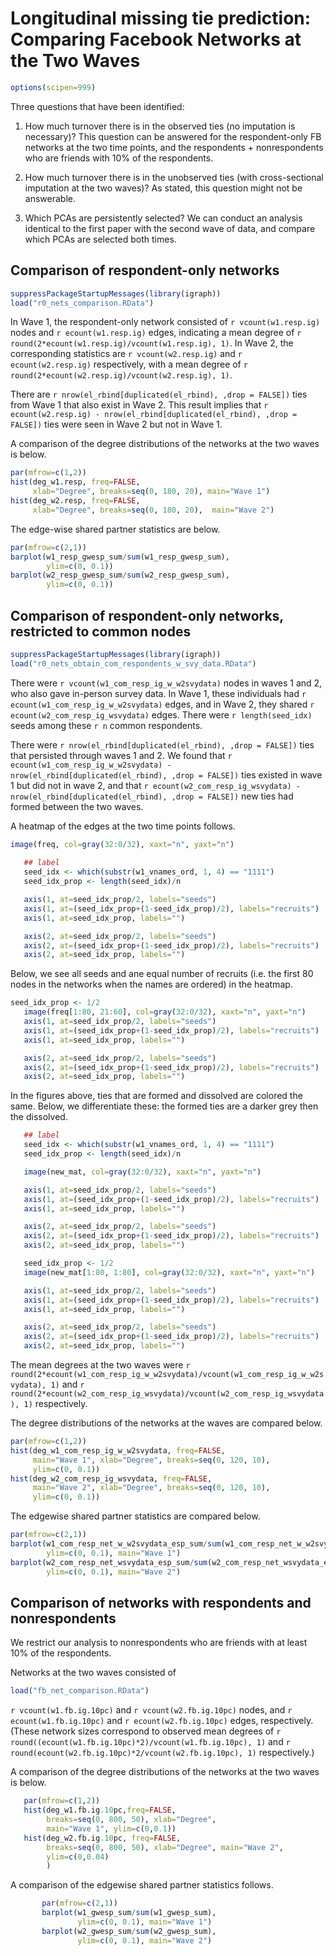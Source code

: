 Longitudinal missing tie prediction: Comparing Facebook Networks at the Two Waves
========================================================

```r
options(scipen=999)
```

Three questions that have been identified:     

1.  How much turnover there is in the observed ties (no imputation is necessary)?
This question can be answered for the respondent-only FB networks at the two time points, and
the respondents + nonrespondents who are friends with 10% of the respondents.

2.	How much turnover there is in the unobserved ties (with cross-sectional imputation at the two waves)?
As stated, this question might not be answerable. 

3.	Which PCAs are persistently selected?
We can conduct an analysis identical to the first paper with the second wave of data, and compare which PCAs are selected both times.

## Comparison of respondent-only networks
```r
suppressPackageStartupMessages(library(igraph))
load("r0_nets_comparison.RData")
```

In Wave 1, the respondent-only network consisted of 
`r vcount(w1.resp.ig)` 
nodes and 
`r ecount(w1.resp.ig)` 
edges, indicating a mean degree of 
`r round(2*ecount(w1.resp.ig)/vcount(w1.resp.ig), 1)`. 
In Wave 2, the corresponding statistics are `r vcount(w2.resp.ig)` 
and 
`r ecount(w2.resp.ig)` 
respectively, with a mean degree of 
`r round(2*ecount(w2.resp.ig)/vcount(w2.resp.ig), 1)`.  

There are 
`r nrow(el_rbind[duplicated(el_rbind), ,drop = FALSE])` 
ties from Wave 1 that also exist in Wave 2. This result implies that 
`r ecount(w2.resp.ig) - nrow(el_rbind[duplicated(el_rbind), ,drop = FALSE])`
ties were seen in Wave 2 but not in Wave 1.

A comparison of the degree distributions of the networks at the two waves is below.

```r
par(mfrow=c(1,2))
hist(deg_w1.resp, freq=FALSE,
     xlab="Degree", breaks=seq(0, 180, 20), main="Wave 1")
hist(deg_w2.resp, freq=FALSE,
     xlab="Degree", breaks=seq(0, 180, 20),  main="Wave 2")
```

The edge-wise shared partner statistics are below.

```r
par(mfrow=c(2,1))
barplot(w1_resp_gwesp_sum/sum(w1_resp_gwesp_sum), 
        ylim=c(0, 0.1))
barplot(w2_resp_gwesp_sum/sum(w2_resp_gwesp_sum), 
        ylim=c(0, 0.1))
```

## Comparison of respondent-only networks, restricted to common nodes
```r
suppressPackageStartupMessages(library(igraph))
load("r0_nets_obtain_com_respondents_w_svy_data.RData")
```

There were 
`r vcount(w1_com_resp_ig_w_w2svydata)` 
nodes in waves 1 and 2, who also gave in-person survey data. In Wave 1, these individuals had 
`r ecount(w1_com_resp_ig_w_w2svydata)` edges, and in Wave 2, they shared 
`r ecount(w2_com_resp_ig_wsvydata)` 
edges.   There were `r length(seed_idx)` seeds among these `r n` common respondents.

There were `r nrow(el_rbind[duplicated(el_rbind), ,drop = FALSE])` ties that persisted through waves 1 and 2. We found that `r ecount(w1_com_resp_ig_w_w2svydata) - nrow(el_rbind[duplicated(el_rbind), ,drop = FALSE])` ties existed in wave 1 but did not in wave 2, and that  `r ecount(w2_com_resp_ig_wsvydata) - nrow(el_rbind[duplicated(el_rbind), ,drop = FALSE])` new ties had formed between the two waves.

A heatmap of the edges at the two time points follows.

```r
image(freq, col=gray(32:0/32), xaxt="n", yaxt="n")
 
   ## label
   seed_idx <- which(substr(w1_vnames_ord, 1, 4) == "1111")
   seed_idx_prop <- length(seed_idx)/n

   axis(1, at=seed_idx_prop/2, labels="seeds")
   axis(1, at=(seed_idx_prop+(1-seed_idx_prop)/2), labels="recruits")
   axis(1, at=seed_idx_prop, labels="")

   axis(2, at=seed_idx_prop/2, labels="seeds")
   axis(2, at=(seed_idx_prop+(1-seed_idx_prop)/2), labels="recruits")
   axis(2, at=seed_idx_prop, labels="")

```

Below, we see all seeds and ane equal number of recruits (i.e. the first 80 nodes in the networks when the names are ordered) in the heatmap.

```r
seed_idx_prop <- 1/2
   image(freq[1:80, 21:60], col=gray(32:0/32), xaxt="n", yaxt="n")
   axis(1, at=seed_idx_prop/2, labels="seeds")
   axis(1, at=(seed_idx_prop+(1-seed_idx_prop)/2), labels="recruits")
   axis(1, at=seed_idx_prop, labels="")

   axis(2, at=seed_idx_prop/2, labels="seeds")
   axis(2, at=(seed_idx_prop+(1-seed_idx_prop)/2), labels="recruits")
   axis(2, at=seed_idx_prop, labels="")
```

In the figures above, ties that are formed and dissolved are colored the same. Below, we differentiate these: the formed ties are a darker grey then the dissolved. 


```r

   ## label
   seed_idx <- which(substr(w1_vnames_ord, 1, 4) == "1111")
   seed_idx_prop <- length(seed_idx)/n

   image(new_mat, col=gray(32:0/32), xaxt="n", yaxt="n")

   axis(1, at=seed_idx_prop/2, labels="seeds")
   axis(1, at=(seed_idx_prop+(1-seed_idx_prop)/2), labels="recruits")
   axis(1, at=seed_idx_prop, labels="")

   axis(2, at=seed_idx_prop/2, labels="seeds")
   axis(2, at=(seed_idx_prop+(1-seed_idx_prop)/2), labels="recruits")
   axis(2, at=seed_idx_prop, labels="")

   seed_idx_prop <- 1/2
   image(new_mat[1:80, 1:80], col=gray(32:0/32), xaxt="n", yaxt="n")

   axis(1, at=seed_idx_prop/2, labels="seeds")
   axis(1, at=(seed_idx_prop+(1-seed_idx_prop)/2), labels="recruits")
   axis(1, at=seed_idx_prop, labels="")

   axis(2, at=seed_idx_prop/2, labels="seeds")
   axis(2, at=(seed_idx_prop+(1-seed_idx_prop)/2), labels="recruits")
   axis(2, at=seed_idx_prop, labels="")
```

The mean degrees at the two waves were 
  `r round(2*ecount(w1_com_resp_ig_w_w2svydata)/vcount(w1_com_resp_ig_w_w2svydata), 1)`
and 
  `r round(2*ecount(w2_com_resp_ig_wsvydata)/vcount(w2_com_resp_ig_wsvydata), 1)`
respectively.

The degree distributions of the networks at the waves are compared below.

```r
par(mfrow=c(1,2))
hist(deg_w1_com_resp_ig_w_w2svydata, freq=FALSE,
     main="Wave 1", xlab="Degree", breaks=seq(0, 120, 10), 
     ylim=c(0, 0.1))
hist(deg_w2_com_resp_ig_wsvydata, freq=FALSE,
     main="Wave 2", xlab="Degree", breaks=seq(0, 120, 10),
     ylim=c(0, 0.1))
```

The edgewise shared partner statistics are compared below.

```r
par(mfrow=c(2,1))
barplot(w1_com_resp_net_w_w2svydata_esp_sum/sum(w1_com_resp_net_w_w2svydata_esp_sum), 
        ylim=c(0, 0.1), main="Wave 1")
barplot(w2_com_resp_net_wsvydata_esp_sum/sum(w2_com_resp_net_wsvydata_esp_sum), 
        ylim=c(0, 0.1), main="Wave 2")
```

## Comparison of networks with respondents and nonrespondents 

We restrict our analysis to nonrespondents who are friends with at 
least 10% of the respondents.

Networks at the two waves consisted of 
  
```r
load("fb_net_comparison.RData")
```
  
`r vcount(w1.fb.ig.10pc)` and
`r vcount(w2.fb.ig.10pc)`
 nodes, and 
 `r ecount(w1.fb.ig.10pc)` and
  `r ecount(w2.fb.ig.10pc)`
edges,
respectively. (These network sizes correspond to observed mean degrees of 
`r round((ecount(w1.fb.ig.10pc)*2)/vcount(w1.fb.ig.10pc), 1)` and 
`r round(ecount(w2.fb.ig.10pc)*2/vcount(w2.fb.ig.10pc), 1)`
respectively.)

A comparison of the degree distributions of the networks at the two waves is below.

```r
   par(mfrow=c(1,2))
   hist(deg_w1.fb.ig.10pc,freq=FALSE,
        breaks=seq(0, 800, 50), xlab="Degree", 
        main="Wave 1", ylim=c(0,0.1))
   hist(deg_w2.fb.ig.10pc, freq=FALSE,
        breaks=seq(0, 800, 50), xlab="Degree", main="Wave 2",
        ylim=c(0,0.04)
        )
```

A comparison of the edgewise shared partner statistics follows.

```r
       par(mfrow=c(2,1))
       barplot(w1_gwesp_sum/sum(w1_gwesp_sum), 
               ylim=c(0, 0.1), main="Wave 1")
       barplot(w2_gwesp_sum/sum(w2_gwesp_sum), 
               ylim=c(0, 0.1), main="Wave 2")
```